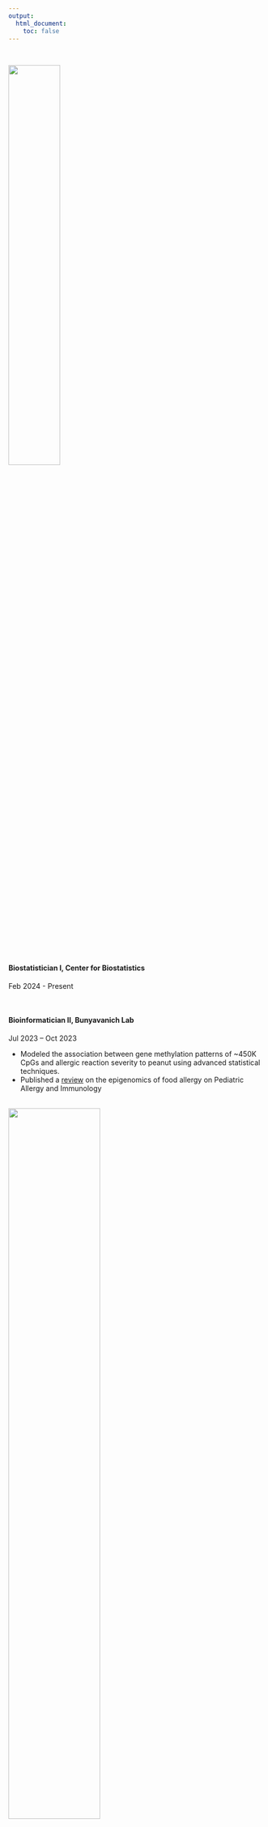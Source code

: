 ```yaml
---
output:
  html_document:
    toc: false
---
```

\

<img src="images/sinai.png" style="width:45%">\

#### Biostatistician I, Center for Biostatistics
Feb 2024 - Present\

\

#### Bioinformatician II, Bunyavanich Lab
Jul 2023 – Oct 2023\

* Modeled the association between gene methylation patterns of ~450K CpGs and allergic reaction severity to peanut using advanced statistical techniques.
* Published a [review](https://onlinelibrary.wiley.com/doi/10.1111/pai.14065) on the epigenomics of food allergy on Pediatric Allergy and Immunology
\
\

<img src="images/columbia-vagelos.png" style="width:60%">\

#### RA, Maniker Lab
Nov 2022 – May 2023\

* Analyzed and visualized [EPA rating trends](https://journals.lww.com/anesthesia-analgesia/abstract/9900/development_and_pilot_testing_of_a_programmatic.639.aspx) of ~500 anesthesiology residents at the university hospital.
\
\

<img src="images/columbia.png" style="width:30%">\

#### RA, Wang Lab
May 2022 – May 2023\

* Compiled feature interaction networks from databases and [programmed](https://github.com/Karenxzr/MultiNEP) a published [graph-based tool](https://academic.oup.com/bioinformatics/article/39/6/btad333/7175421) for multi-ome signal prioritization.
* Led expanded model validation across lab projects by leveraging the newly available *All of Us* platform.
\
\

<img src="images/regeneron.png" style="width:35%">\

#### Lab Assistant, Protein Biochemistry Group
Mar 2021 – Jun 2021\

* Piloted a new sample request and delivery workflow; imported 30,000+ protein tubes into the BioBank to support company-wide studies.
* Used ELNs, LIMS, BioRegistry, and more to perform sample management in a timely and responsible manner.
* Appointed as an immediate respondent for Protein Biochemistry for urgent needs during pandemic protocols.
\
\

<img src="images/vassar.png" style="width:7%">
<img src="images/vassar_name.png" style="width:20%">\

#### TA, Computer Science III - Software Design & Implementation
Sep 2020 – Dec 2020\

*	Designed and graded student assignments and lab work.
\
\
\
\

<!-- #### Student Researcher, Schwarz Lab -->
<!-- Mar 2020 – May 2020\ -->
<!-- • Modeled the functional impact and likelihood of probable CDS mutations in Nemostella hsp70 gene using Python and Swiss-Prot.\ -->
<!-- \ -->
<!-- \ -->
<!-- <img src="images/nchu.png" style="width:30%"> -->
<!-- #### Research Assistant, Wu Lab -->
<!-- Feb 2019 – Jun 2019\ -->
<!-- •	Increased the mrjp1 gene expression in A. mellifera to enhance the nutritional richness of royal jelly by 35%, a lab record\ -->
<!-- \ -->
<!-- \ -->